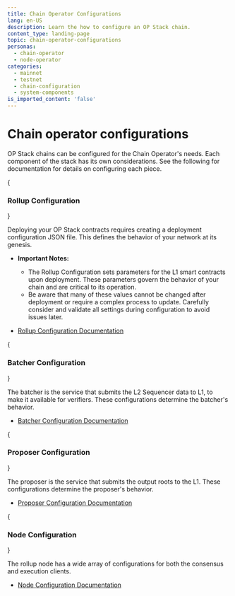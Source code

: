 ```yaml
---
title: Chain Operator Configurations
lang: en-US
description: Learn the how to configure an OP Stack chain.
content_type: landing-page
topic: chain-operator-configurations
personas:
  - chain-operator
  - node-operator
categories:
  - mainnet
  - testnet
  - chain-configuration
  - system-components
is_imported_content: 'false'
---
```



# Chain operator configurations

OP Stack chains can be configured for the Chain Operator's needs. Each  
component of the stack has its own considerations. See the following for 
documentation for details on configuring each piece.

<Steps>

  {<h3>Rollup Configuration</h3>}
  
  Deploying your OP Stack contracts requires creating a deployment configuration
  JSON file. This defines the behavior of your network at its genesis.
  *   **Important Notes:**
      *   The Rollup Configuration sets parameters for the L1 smart contracts upon deployment. These parameters govern the behavior of your chain and are critical to its operation.
      *   Be aware that many of these values cannot be changed after deployment or require a complex process to update.
          Carefully consider and validate all settings during configuration to avoid issues later.

  *   [Rollup Configuration Documentation](/chain-operators/guides/configuration/rollup)

  {<h3>Batcher Configuration</h3>}

  The batcher is the service that submits the L2 Sequencer data to L1, to make
  it available for verifiers. These configurations determine the batcher's 
  behavior.

  *   [Batcher Configuration Documentation](/chain-operators/guides/configuration/batcher)

  {<h3>Proposer Configuration</h3>}

  The proposer is the service that submits the output roots to the L1. These
  configurations determine the proposer's behavior.

  *   [Proposer Configuration Documentation](/chain-operators/guides/configuration/proposer)

  {<h3>Node Configuration</h3>}

  The rollup node has a wide array of configurations for both the consensus and
  execution clients.

  *   [Node Configuration Documentation](/node-operators/guides/configuration/base)

</Steps>


